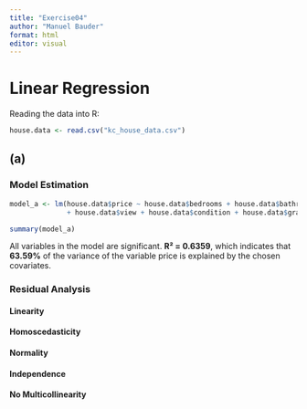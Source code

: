 ```yaml
---
title: "Exercise04"
author: "Manuel Bauder"
format: html
editor: visual
---
```


# Linear Regression

Reading the data into R:

```r
house.data <- read.csv("kc_house_data.csv")
```

## (a)

### Model Estimation

```r
model_a <- lm(house.data$price ~ house.data$bedrooms + house.data$bathrooms + house.data$sqft_living + house.data$floors 
              + house.data$view + house.data$condition + house.data$grade + house.data$yr_built)

summary(model_a)
```

All variables in the model are significant. **R² = 0.6359**, which indicates that **63.59%** of the variance of the variable price is explained by the chosen covariates.

### Residual Analysis

#### Linearity

#### Homoscedasticity

#### Normality

#### Independence

#### No Multicollinearity
